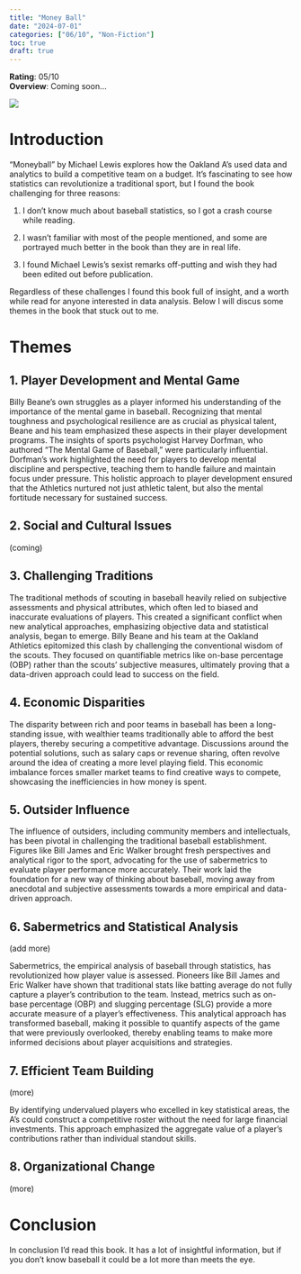 ```yaml
---
title: "Money Ball"
date: "2024-07-01"
categories: ["06/10", "Non-Fiction"]
toc: true
draft: true
---
```


**Rating**: 05/10 </br> **Overview**: Coming soon...

![](images/clipboard-1043185434.png)

# Introduction 

"Moneyball" by Michael Lewis explores how the Oakland A's used data and analytics to build a competitive team on a budget. It's fascinating to see how statistics can revolutionize a traditional sport, but I found the book challenging for three reasons:

1. I don't know much about baseball statistics, so I got a crash course while reading.

2. I wasn't familiar with most of the people mentioned, and some are portrayed much better in the book than they are in real life.

3. I found Michael Lewis's sexist remarks off-putting and wish they had been edited out before publication.

Regardless of these challenges I found this book full of insight, and a worth while read for anyone interested in data analysis. Below I will discus some themes in the book that stuck out to me. 

# Themes

## 1. Player Development and Mental Game

Billy Beane’s own struggles as a player informed his understanding of the importance of the mental game in baseball. Recognizing that mental toughness and psychological resilience are as crucial as physical talent, Beane and his team emphasized these aspects in their player development programs. The insights of sports psychologist Harvey Dorfman, who authored "The Mental Game of Baseball," were particularly influential. Dorfman’s work highlighted the need for players to develop mental discipline and perspective, teaching them to handle failure and maintain focus under pressure. This holistic approach to player development ensured that the Athletics nurtured not just athletic talent, but also the mental fortitude necessary for sustained success.

## 2. Social and Cultural Issues

(coming)

## 3. Challenging Traditions

The traditional methods of scouting in baseball heavily relied on subjective assessments and physical attributes, which often led to biased and inaccurate evaluations of players. This created a significant conflict when new analytical approaches, emphasizing objective data and statistical analysis, began to emerge. Billy Beane and his team at the Oakland Athletics epitomized this clash by challenging the conventional wisdom of the scouts. They focused on quantifiable metrics like on-base percentage (OBP) rather than the scouts’ subjective measures, ultimately proving that a data-driven approach could lead to success on the field.

## 4. Economic Disparities

The disparity between rich and poor teams in baseball has been a long-standing issue, with wealthier teams traditionally able to afford the best players, thereby securing a competitive advantage. Discussions around the potential solutions, such as salary caps or revenue sharing, often revolve around the idea of creating a more level playing field. This economic imbalance forces smaller market teams to find creative ways to compete, showcasing the inefficiencies in how money is spent.

## 5. Outsider Influence

The influence of outsiders, including community members and intellectuals, has been pivotal in challenging the traditional baseball establishment. Figures like Bill James and Eric Walker brought fresh perspectives and analytical rigor to the sport, advocating for the use of sabermetrics to evaluate player performance more accurately. Their work laid the foundation for a new way of thinking about baseball, moving away from anecdotal and subjective assessments towards a more empirical and data-driven approach.

## 6. Sabermetrics and Statistical Analysis

(add more)

Sabermetrics, the empirical analysis of baseball through statistics, has revolutionized how player value is assessed. Pioneers like Bill James and Eric Walker have shown that traditional stats like batting average do not fully capture a player's contribution to the team. Instead, metrics such as on-base percentage (OBP) and slugging percentage (SLG) provide a more accurate measure of a player's effectiveness. This analytical approach has transformed baseball, making it possible to quantify aspects of the game that were previously overlooked, thereby enabling teams to make more informed decisions about player acquisitions and strategies.

## 7. Efficient Team Building

(more)

By identifying undervalued players who excelled in key statistical areas, the A’s could construct a competitive roster without the need for large financial investments. This approach emphasized the aggregate value of a player's contributions rather than individual standout skills.

## 8. Organizational Change

(more)

# Conclusion 

In conclusion I'd read this book. It has a lot of insightful information, but if you don't know baseball it could be a lot more than meets the eye. 